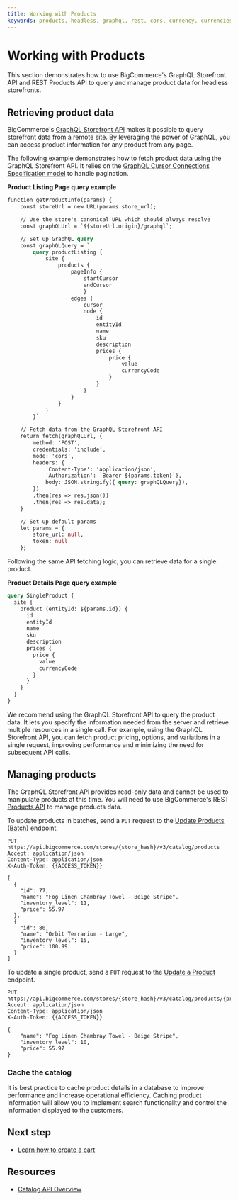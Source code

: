 ```yaml
---
title: Working with Products
keywords: products, headless, graphql, rest, cors, currency, currencies, storefronts, 
---
```


# Working with Products

This section demonstrates how to use BigCommerce's GraphQL Storefront API and REST Products API to query and manage product data for headless storefronts.

## Retrieving product data

BigCommerce's [GraphQL Storefront API](/docs/graphql-storefront) makes it possible to query storefront data from a remote site. By leveraging the power of GraphQL, you can access product information for any product from any page.

The following example demonstrates how to fetch product data using the GraphQL Storefront API. It relies on the [GraphQL Cursor Connections Specification model](https://relay.dev/graphql/connections.htm) to handle pagination.

**Product Listing Page query example**

```graphql showLineNumbers copy
function getProductInfo(params) {
    const storeUrl = new URL(params.store_url);

    // Use the store's canonical URL which should always resolve
    const graphQLUrl = `${storeUrl.origin}/graphql`;

    // Set up GraphQL query
    const graphQLQuery = `
        query productListing {
            site {
                products {
                    pageInfo {
                        startCursor
                        endCursor
                        }
                    edges {
                        cursor
                        node {
                            id
                            entityId
                            name
                            sku
                            description
                            prices {
                                price {
                                    value
                                    currencyCode
                                }
                            }
                        }
                    }
                }
            }
        }`

    // Fetch data from the GraphQL Storefront API
    return fetch(graphQLUrl, {
        method: 'POST',
        credentials: 'include',
        mode: 'cors',
        headers: { 
            'Content-Type': 'application/json', 
            'Authorization': `Bearer ${params.token}`},
            body: JSON.stringify({ query: graphQLQuery}),
        })
        .then(res => res.json())
        .then(res => res.data);
    }

    // Set up default params
    let params = {
        store_url: null,
        token: null
    };
```
Following the same API fetching logic, you can retrieve data for a single product.

**Product Details Page query example**

```graphql showLineNumbers copy
query SingleProduct {
  site {
    product (entityId: ${params.id}) {
      id
      entityId
      name
      sku
      description
      prices {
        price {
          value
          currencyCode
        }
      }
    }
  }
}
```

<Callout type="info">
  We recommend using the GraphQL Storefront API to query the product data. It lets you specify the information needed from the server and retrieve multiple resources in a single call. For example, using the GraphQL Storefront API, you can fetch product pricing, options, and variations in a single request, improving performance and minimizing the need for subsequent API calls.
</Callout>

## Managing products

The GraphQL Storefront API provides read-only data and cannot be used to manipulate products at this time. You will need to use BigCommerce's REST [Products API](/docs/rest-catalog/products) to manage products data. 

To update products in batches, send a `PUT` request to the [Update Products (Batch)](/docs/rest-catalog/products#update-products-batch) endpoint. 

```http filename="Example request: Update products" showLineNumbers copy
PUT https://api.bigcommerce.com/stores/{store_hash}/v3/catalog/products
Accept: application/json
Content-Type: application/json
X-Auth-Token: {{ACCESS_TOKEN}}

[
  {
    "id": 77,
    "name": "Fog Linen Chambray Towel - Beige Stripe",
    "inventory_level": 11,
    "price": 55.97
  },
  {
    "id": 80,
    "name": "Orbit Terrarium - Large",
    "inventory_level": 15,
    "price": 100.99
  }
]
```

To update a single product, send a `PUT` request to the [Update a Product](/docs/rest-catalog/products#update-a-product) endpoint.

```http filename="Example request: Update a product" showLineNumbers copy
PUT https://api.bigcommerce.com/stores/{store_hash}/v3/catalog/products/{product_id}
Accept: application/json
Content-Type: application/json
X-Auth-Token: {{ACCESS_TOKEN}}

{
    "name": "Fog Linen Chambray Towel - Beige Stripe",
    "inventory_level": 10,
    "price": 55.97
}
```

### Cache the catalog

It is best practice to cache product details in a database to improve performance and increase operational efficiency. Caching product information will allow you to implement search functionality and control the information displayed to the customers.
 
## Next step

- [Learn how to create a cart](/api-docs/storefronts/guide/carts)

## Resources

- [Catalog API Overview](/api-docs/store-management/catalog/catalog-overview)
